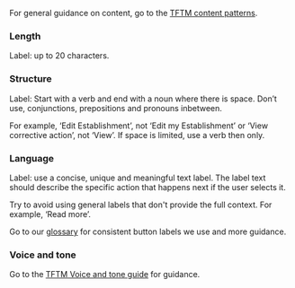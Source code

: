 For general guidance on content, go to the [TFTM content patterns](https://deptagriculture.sharepoint.com/:w:/r/teams/AG-ContCommPrac/_layouts/15/Doc.aspx?sourcedoc=%7BFF2BB919-1F01-45DA-A895-16598D8AB351%7D&file=DAWE%20content%20patterns.docx&action=default&mobileredirect=true&cid=010ddeb8-c2f7-44ad-8fda-5664811f3cb7).

### Length

Label: up to 20 characters.

### Structure

Label: Start with a verb and end with a noun where there is space. Don’t use, conjunctions, prepositions and pronouns inbetween.

For example, ‘Edit Establishment’, not ‘Edit my Establishment’ or ‘View corrective action’, not ‘View’. If space is limited, use a verb then only.

### Language

Label: use a concise, unique and meaningful text label. The label text should describe the specific action that happens next if the user selects it.

Try to avoid using general labels that don't provide the full context. For example, ‘Read more’.

Go to our [glossary](https://deptagriculture.sharepoint.com/:x:/t/AG-ContCommPrac/EeZad_tUpjFHliIWB7K9ZuUBWimx-VsuGa4ywCIEAk1v-Q) for consistent button labels we use and more guidance.

### Voice and tone

Go to the [TFTM Voice and tone guide](https://deptagriculture.sharepoint.com/:w:/r/teams/AG-ContCommPrac/Shared%20Documents/General/Voice%20and%20tone.docx?d=wf6cab562c4b84b75ba0e2e367a7595c1&csf=1&web=1&e=cOMuM4) for guidance.
